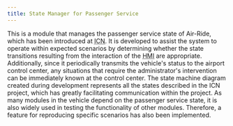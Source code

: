 ```yaml
---
title: State Manager for Passenger Service
---
```


This is a module that manages the passenger service state of Air-Ride, which has been introduced at <abbr title="Incheon International Airport">ICN</abbr>.
It is developed to assist the system to operate within expected scenarios by determining whether the state transitions resulting from the interaction of the <abbr title="Human-Machine Interface">HMI</abbr> are appropriate.
Additionally, since it periodically transmits the vehicle's status to the airport control center, any situations that require the administrator's intervention can be immediately known at the control center.
The state machine diagram created during development represents all the states described in the ICN project, which has greatly facilitating communication within the project.
As many modules in the vehicle depend on the passenger service state, it is also widely used in testing the functionality of other modules.
Therefore, a feature for reproducing specific scenarios has also been implemented.
